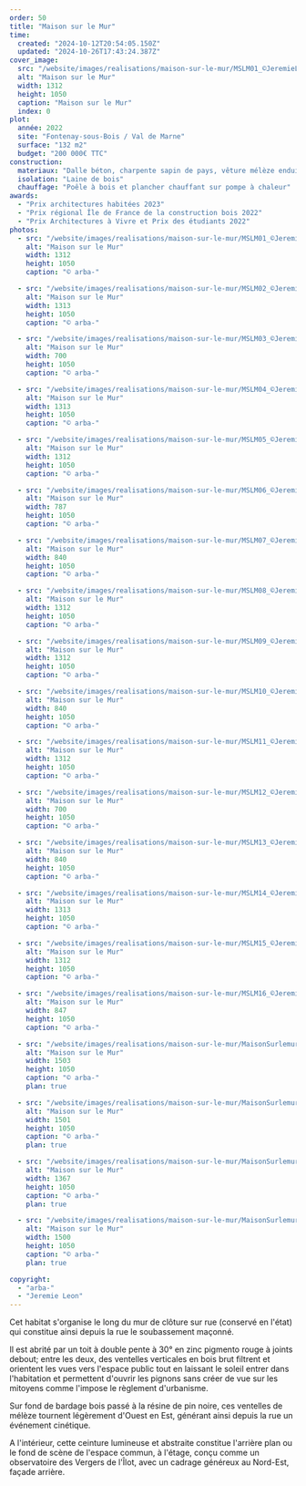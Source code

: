 ```yaml
---
order: 50
title: "Maison sur le Mur"
time:
  created: "2024-10-12T20:54:05.150Z"
  updated: "2024-10-26T17:43:24.387Z"
cover_image:
  src: "/website/images/realisations/maison-sur-le-mur/MSLM01_©JeremieLeon.jpg"
  alt: "Maison sur le Mur"
  width: 1312
  height: 1050
  caption: "Maison sur le Mur"
  index: 0
plot:
  année: 2022
  site: "Fontenay-sous-Bois / Val de Marne"
  surface: "132 m2"
  budget: "200 000€ TTC"
construction:
  materiaux: "Dalle béton, charpente sapin de pays, vêture mélèze enduit de résine de pin noire, toiture en zinc à joints debout pigmento rouge, menuiseries aluminium"
  isolation: "Laine de bois"
  chauffage: "Poêle à bois et plancher chauffant sur pompe à chaleur"
awards:
  - "Prix architectures habitées 2023"
  - "Prix régional Île de France de la construction bois 2022"
  - "Prix Architectures à Vivre et Prix des étudiants 2022"
photos:
  - src: "/website/images/realisations/maison-sur-le-mur/MSLM01_©JeremieLeon.jpg"
    alt: "Maison sur le Mur"
    width: 1312
    height: 1050
    caption: "© arba-"

  - src: "/website/images/realisations/maison-sur-le-mur/MSLM02_©JeremieLeon.jpg"
    alt: "Maison sur le Mur"
    width: 1313
    height: 1050
    caption: "© arba-"

  - src: "/website/images/realisations/maison-sur-le-mur/MSLM03_©JeremieLeon.jpg"
    alt: "Maison sur le Mur"
    width: 700
    height: 1050
    caption: "© arba-"

  - src: "/website/images/realisations/maison-sur-le-mur/MSLM04_©JeremieLeon.jpg"
    alt: "Maison sur le Mur"
    width: 1313
    height: 1050
    caption: "© arba-"

  - src: "/website/images/realisations/maison-sur-le-mur/MSLM05_©JeremieLeon.jpg"
    alt: "Maison sur le Mur"
    width: 1312
    height: 1050
    caption: "© arba-"

  - src: "/website/images/realisations/maison-sur-le-mur/MSLM06_©JeremieLeon.jpg"
    alt: "Maison sur le Mur"
    width: 787
    height: 1050
    caption: "© arba-"

  - src: "/website/images/realisations/maison-sur-le-mur/MSLM07_©JeremieLeon.jpg"
    alt: "Maison sur le Mur"
    width: 840
    height: 1050
    caption: "© arba-"

  - src: "/website/images/realisations/maison-sur-le-mur/MSLM08_©JeremieLeon.jpg"
    alt: "Maison sur le Mur"
    width: 1312
    height: 1050
    caption: "© arba-"

  - src: "/website/images/realisations/maison-sur-le-mur/MSLM09_©JeremieLeon.jpg"
    alt: "Maison sur le Mur"
    width: 1312
    height: 1050
    caption: "© arba-"

  - src: "/website/images/realisations/maison-sur-le-mur/MSLM10_©JeremieLeon.jpg"
    alt: "Maison sur le Mur"
    width: 840
    height: 1050
    caption: "© arba-"

  - src: "/website/images/realisations/maison-sur-le-mur/MSLM11_©JeremieLeon.jpg"
    alt: "Maison sur le Mur"
    width: 1312
    height: 1050
    caption: "© arba-"

  - src: "/website/images/realisations/maison-sur-le-mur/MSLM12_©JeremieLeon.jpg"
    alt: "Maison sur le Mur"
    width: 700
    height: 1050
    caption: "© arba-"

  - src: "/website/images/realisations/maison-sur-le-mur/MSLM13_©JeremieLeon.jpg"
    alt: "Maison sur le Mur"
    width: 840
    height: 1050
    caption: "© arba-"

  - src: "/website/images/realisations/maison-sur-le-mur/MSLM14_©JeremieLeon.jpg"
    alt: "Maison sur le Mur"
    width: 1313
    height: 1050
    caption: "© arba-"

  - src: "/website/images/realisations/maison-sur-le-mur/MSLM15_©JeremieLeon.jpg"
    alt: "Maison sur le Mur"
    width: 1312
    height: 1050
    caption: "© arba-"

  - src: "/website/images/realisations/maison-sur-le-mur/MSLM16_©JeremieLeon.jpg"
    alt: "Maison sur le Mur"
    width: 847
    height: 1050
    caption: "© arba-"

  - src: "/website/images/realisations/maison-sur-le-mur/MaisonSurlemurCoupe.png"
    alt: "Maison sur le Mur"
    width: 1503
    height: 1050
    caption: "© arba-"
    plan: true

  - src: "/website/images/realisations/maison-sur-le-mur/MaisonSurlemurPlanEtage.png"
    alt: "Maison sur le Mur"
    width: 1501
    height: 1050
    caption: "© arba-"
    plan: true

  - src: "/website/images/realisations/maison-sur-le-mur/MaisonSurlemurPlanMasse.png"
    alt: "Maison sur le Mur"
    width: 1367
    height: 1050
    caption: "© arba-"
    plan: true

  - src: "/website/images/realisations/maison-sur-le-mur/MaisonSurlemurPlanRdJ.png"
    alt: "Maison sur le Mur"
    width: 1500
    height: 1050
    caption: "© arba-"
    plan: true

copyright:
  - "arba-"
  - "Jeremie Leon"
---
```


Cet habitat s'organise le long du mur de clôture sur rue (conservé en l'état) qui constitue ainsi depuis la rue le soubassement maçonné.

Il est abrité par un toit à double pente à 30° en zinc pigmento rouge à joints debout; entre les deux, des ventelles verticales en bois brut filtrent et orientent les vues vers l'espace public tout en laissant le soleil entrer dans l'habitation et permettent d'ouvrir les pignons sans créer de vue sur les mitoyens comme l'impose le règlement d'urbanisme.

Sur fond de bardage bois passé à la résine de pin noire, ces ventelles de mélèze tournent légèrement d'Ouest en Est, générant ainsi depuis la rue un événement cinétique.

A l'intérieur, cette ceinture lumineuse et abstraite constitue l'arrière plan ou le fond de scène de l'espace commun, à l'étage, conçu comme un observatoire des Vergers de l'Îlot, avec un cadrage généreux au Nord-Est, façade arrière.
